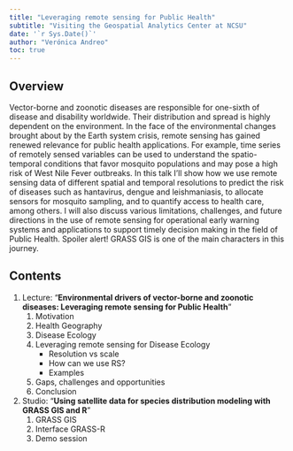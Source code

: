 ```yaml
---
title: "Leveraging remote sensing for Public Health"
subtitle: "Visiting the Geospatial Analytics Center at NCSU"
date: '`r Sys.Date()`'
author: "Verónica Andreo"
toc: true
---
```


## Overview

Vector-borne and zoonotic diseases are responsible for one-sixth of disease 
and disability worldwide. Their distribution and spread is highly dependent 
on the environment. In the face of the environmental changes brought about 
by the Earth system crisis, remote sensing has gained renewed relevance for
public health applications. For example, time series of remotely sensed 
variables can be used to understand the spatio-temporal conditions that 
favor mosquito populations and may pose a high risk of West Nile Fever 
outbreaks. In this talk I'll show how we use remote sensing data of different
spatial and temporal resolutions to predict the risk of diseases such as 
hantavirus, dengue and leishmaniasis, to allocate sensors for mosquito 
sampling, and to quantify access to health care, among others. I will also 
discuss various limitations, challenges, and future directions in the use of
remote sensing for operational early warning systems and applications to 
support timely decision making in the field of Public Health. 
Spoiler alert! GRASS GIS is one of the main characters in this journey.

## Contents

1.  Lecture: "**Environmental drivers of vector-borne and zoonotic diseases: Leveraging remote sensing for Public Health**"
    1. Motivation
    2. Health Geography
    3. Disease Ecology
    4. Leveraging remote sensing for Disease Ecology
       - Resolution vs scale
       - How can we use RS?
       - Examples
    5. Gaps, challenges and opportunities
    6. Conclusion
2.  Studio: "**Using satellite data for species distribution modeling with GRASS GIS and R**"
    1. GRASS GIS
    2. Interface GRASS-R
    3. Demo session


